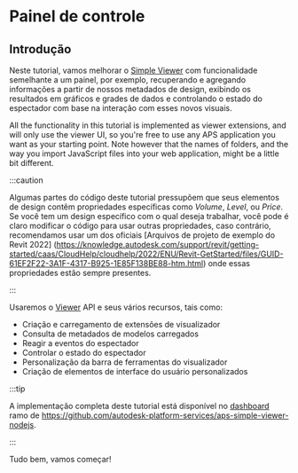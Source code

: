 
# Painel de controle

## Introdução

Neste tutorial, vamos melhorar o [Simple Viewer](../simple-viewer)
com funcionalidade semelhante a um painel, por exemplo, recuperando e agregando informações
a partir de nossos metadados de design, exibindo os resultados em gráficos e grades de dados e controlando
o estado do espectador com base na interação com esses novos visuais.

All the functionality in this tutorial is implemented as viewer extensions, and will only use
the viewer UI, so you're free to use any APS application you want as your starting point.
Note however that the names of folders, and the way you import JavaScript files into your
web application, might be a little bit different.



:::caution

Algumas partes do código deste tutorial pressupõem que seus elementos de design contêm propriedades específicas
como _Volume_, _Level_, ou _Price_. Se você tem um design específico com o qual deseja trabalhar, você pode
é claro modificar o código para usar outras propriedades, caso contrário, recomendamos usar um dos oficiais
[Arquivos de projeto de exemplo do Revit 2022] (https://knowledge.autodesk.com/support/revit/getting-started/caas/CloudHelp/cloudhelp/2022/ENU/Revit-GetStarted/files/GUID-61EF2F22-3A1F-4317-B925-1E85F138BE88-htm.html)
onde essas propriedades estão sempre presentes.


:::



<ResponsiveVideo src={PreviewUrl} />

Usaremos o [Viewer](https://aps.autodesk.com/en/docs/viewer/v7/developers_guide/overview)
API e seus vários recursos, tais como:

- Criação e carregamento de extensões de visualizador
- Consulta de metadados de modelos carregados
- Reagir a eventos do espectador
- Controlar o estado do espectador
- Personalização da barra de ferramentas do visualizador
- Criação de elementos de interface do usuário personalizados



:::tip

A implementação completa deste tutorial está disponível no [dashboard](https://github.com/autodesk-platform-services/aps-simple-viewer-nodejs/tree/dashboards)
ramo de https://github.com/autodesk-platform-services/aps-simple-viewer-nodejs.


:::



Tudo bem, vamos começar!